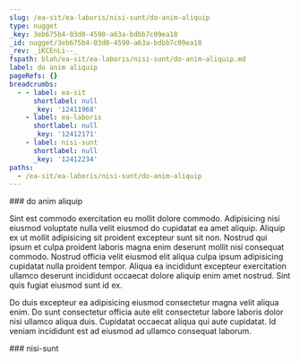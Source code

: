 ```yaml
---
slug: /ea-sit/ea-laboris/nisi-sunt/do-anim-aliquip
type: nugget
_key: 3eb675b4-03d0-4590-a63a-bdbb7c09ea18
_id: nugget/3eb675b4-03d0-4590-a63a-bdbb7c09ea18
_rev: _iKCEnLi--_
fspath: blah/ea-sit/ea-laboris/nisi-sunt/do-anim-aliquip.md
label: do anim aliquip
pageRefs: {}
breadcrumbs:
  - - label: ea-sit
      shortlabel: null
      _key: '12411968'
    - label: ea-laboris
      shortlabel: null
      _key: '12412171'
    - label: nisi-sunt
      shortlabel: null
      _key: '12412234'
paths:
  - /ea-sit/ea-laboris/nisi-sunt/do-anim-aliquip
---
```


<NuggetArea>
<Nugget slug="/ea-sit/ea-laboris/nisi-sunt/do-anim-aliquip" type="nugget" _key="3eb675b4-03d0-4590-a63a-bdbb7c09ea18" _id="nugget/3eb675b4-03d0-4590-a63a-bdbb7c09ea18" _rev="_iKCEnLi--_" fspath="blah/ea-sit/ea-laboris/nisi-sunt/do-anim-aliquip.md" label="do anim aliquip" paths="/ea-sit/ea-laboris/nisi-sunt/do-anim-aliquip">
<NuggetBody>
### do anim aliquip

Sint est commodo exercitation eu mollit dolore commodo. Adipisicing nisi eiusmod voluptate nulla velit eiusmod do cupidatat ea amet aliquip. Aliquip ex ut mollit adipisicing sit proident excepteur sunt sit non. Nostrud qui ipsum et culpa proident laboris magna enim deserunt mollit nisi consequat commodo. Nostrud officia velit eiusmod elit aliqua culpa ipsum adipisicing cupidatat nulla proident tempor. Aliqua ea incididunt excepteur exercitation ullamco deserunt incididunt occaecat dolore aliquip enim amet nostrud. Sint quis fugiat eiusmod sunt id ex.

Do duis excepteur ea adipisicing eiusmod consectetur magna velit aliqua enim. Do sunt consectetur officia aute elit consectetur labore laboris dolor nisi ullamco aliqua duis. Cupidatat occaecat aliqua qui aute cupidatat. Id veniam incididunt est ad eiusmod ad ullamco consequat laborum.

</NuggetBody>
<Breadcrumbs>
<Crumbs>
<Crumb _key="12411968" label="ea-sit" /><Crumb _key="12412171" label="ea-laboris" /><Crumb _key="12412234" label="nisi-sunt" />
</Crumbs>
</Breadcrumbs>
</Nugget>

<NuggetsInbound>
</NuggetsInbound>
<NuggetsOutbound>
</NuggetsOutbound>
</NuggetArea>
<PassagesInbound>
<Passage direction="inbound" type="passage" _key="12412234" _id="passage/12412234" _rev="_iKCEnLi---" label="nisi-sunt" passage="nisi-sunt" fspath="blah/ea-sit/ea-laboris/nisi-sunt" paths="/ea-sit/ea-laboris/nisi-sunt" slug="/ea-sit/ea-laboris/nisi-sunt">
<NuggetBody>
### nisi-sunt

</NuggetBody>
<Breadcrumbs>
<Crumbs>
<Crumb _key="12411968" label="ea-sit" /><Crumb _key="12412171" label="ea-laboris" />
</Crumbs>
</Breadcrumbs>
</Passage>

</PassagesInbound>
<PassagesOutbound>
</PassagesOutbound>